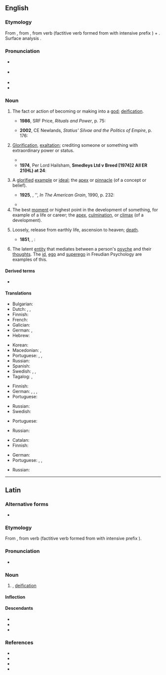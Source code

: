 ==English==
{{was wotd|2007|November|11}}

===Etymology===
From {{bor|en|la|apotheōsis}}, from {{der|en|grc|ἀποθέωσις}}, from verb {{m|grc|ἀποθεόω||deify}} (factitive verb formed from {{m|grc|θεός||God}} with intensive prefix {{m|grc|ἀπο-}}) + {{m|grc|-σις||forms noun of action}}. Surface analysis {{confix|apo|theo-|sis|lang=en}}.

===Pronunciation===
* {{a|UK}} {{IPA|/əˌpɒθ.iːˈəʊ.sɪs/|lang=en}}
* {{a|US}} {{IPA|/əˌpɑː.θiˈoʊ.sɪs/|lang=en}}
* {{audio|en-us-apotheosis.ogg|Audio (US)|lang=en}}
* {{rhymes|əʊsɪs|lang=en}}
{{rfap|en|UK|variety=UK}}

===Noun===
{{en-noun|apotheoses}}

# The fact or action of becoming or making into a [[god]]; [[deification]].
#: {{syn|en|deification}}
#* '''1986''', SRF Price, ''Rituals and Power'', p. 75:
#*: {{quote|en|In Rome itself the official position was clear: the '''apotheosis''' of the emperor took place only after his death; this had to be officially recognized by the Senate, and only then did the emperor become a ''divus'' with an official cult.}}
#* '''2002''', CE Newlands, ''Statius' Silvae and the Politics of Empire'', p. 176:
#*: {{quote|en|As a former mortal who underwent '''apotheosis''', Hercules was important to the emperors.}}
# [[glorification|Glorification]], [[exaltation]]; crediting someone or something with extraordinary power or status.
#: {{syn|en|exaltation|glorification}}
#: {{ux|en|The turn of the century saw the '''apotheosis''' of digital technology.}}
#* {{quote-book
|year=1898
|author=Winston Churchill
|authorlink=Winston Churchill (novelist)
|title={{w|The Celebrity}}
|chapter=5
|passage=In the eyes of Mr. Farquhar Fenelon Cooke the '''apotheosis''' of the Celebrity was complete. The people of Asquith were not only willing to attend the house-warming, but had been worked up to the pitch of eagerness. The Celebrity as a matter of course was master of ceremonies.}}
#* '''1974''', Per Lord Hailsham, '''Smedleys Ltd v Breed [1974]2 All ER 21(HL) at 24''':
#*: {{quote|en|Thereafter, the caterpillar achieved a sort of posthumous '''apotheosis'''. From local authority to the Dorchester magistrates, from the Dorchester magistrates to a Divisional Court presided over by the Lord Chief Justice of England, from the Lord Chief Justice to the House of Lords, the immolated insect has at length plodded its methodical way to the highest tribunal in the land.}}
# A [[glorify|glorified]] [[example]] or [[ideal]]; the [[apex]] or [[pinnacle]] (of a concept or belief).
#: {{syn|en|apex|paragon}}
#* '''1925''', {{w|William Carlos Williams}}, '{{w|Edgar Allan Poe}}', ''In The American Grain'', 1990, p. 232:
#*: {{quote|en|In his despair he had nowhere to turn. It is the very '''apotheosis''' of the place and the time.}}
#* {{quote-journal
|author=Katharine Viner
|date=May 6, 2011
|title=Adam Curtis: Have computers taken away our power?
|work=The Guardian
|url=https://www.theguardian.com/tv-and-radio/2011/may/06/adam-curtis-computers-documentary
|passage=In 2009, in the course of It Felt Like A Kiss, the sublime theatre event Curtis put on with Punchdrunk about the birth of hyper-consumerism, I was separated from the audience and sent down a long, dark corridor, which I took to represent the '''apotheosis''' of individualism.}}
# The best [[moment]] or highest point in the development of something, for example of a life or career; the [[apex]], [[culmination]], or [[climax]] (of a development).
#: {{syn|en|apex|climax|culmination|peak|pinnacle}}
#: {{ux|en|The '''apotheosis''' of her career was her appointment as chairman.}}
# Loosely, release from earthly life, ascension to heaven; [[death]].
#: {{syn|en|death}}
#* '''1851''', {{w|Herman Melville}}, ''{{w|Moby-Dick}}'':
#*: {{quote|en|Bear thee grimly, demigod! Up from the spray of thy ocean-perishing — straight up, leaps thy '''apotheosis'''!}}
# {{lb|en|psychology}} The latent [[entity]] that mediates between a person's [[psyche]] and their [[thought]]s. The [[id]], [[ego]] and [[superego]] in Freudian Psychology are examples of this.

====Derived terms====
* {{l|en|apotheosize}}

====Translations====
{{trans-top|deification; becoming a god}}
* Bulgarian: {{t|bg|обожествяване}}
* Dutch: {{t+|nl|apotheose}}, {{t|nl|vergoding|f}}, {{t+|nl|verheerlijking|f}}
* Finnish: {{t|fi|apoteoosi}}
* French: {{t+|fr|apothéose|f}}
* Galician: {{t+|gl|apoteose|f}}
* German: {{t|de|Gottwerdung|f}}, {{t+|de|Apotheose|f}}
* Hebrew: {{t|he|הַאֲלָהָה|f|tr=ha'alahá|sc=Hebr}}
{{trans-mid}}
* Korean: {{t|ko|신으로 모심}}
* Macedonian: {{t|mk|апотеоза|f|tr=apoteóza|sc=Cyrl}}, {{t|mk|боготворење|n|tr=bogotvórenje|sc=Cyrl}}
* Portuguese: {{t+|pt|apoteose|f}}, {{t+|pt|deificação|f}}, {{t+|pt|endeusamento|m}}
* Russian: {{t+|ru|обожествле́ние|n}}
* Spanish: {{t+|es|apoteosis|f}}
* Swedish: {{t+|sv|apoteos|c}}, {{t+|sv|förgudning|c}}, {{t|sv|förhärligande|n}}
* Tagalog: {{t|tl|pagdidiyos}}, {{t|tl|pamamathala}}
{{trans-bottom}}

{{trans-top|glorification, exaltation}}
* Finnish: {{t|fi|apoteoosi}}
* German: {{t|de|Vergötterung|f}}, {{t+|de|Apotheose|f}}, {{t|de|Verherrlichung|f}}, {{t|de|Vergöttlichung|f}}
* Portuguese: {{t+|pt|apoteose|f}}
{{trans-mid}}
* Russian: {{t+|ru|прославле́ние|n}}
* Swedish: {{t|sv|förhärligande|n}}
{{trans-bottom}}

{{trans-top|glorified example or ideal}}
* Portuguese: {{t+|pt|apoteose|f}}
{{trans-mid}}
* Russian: {{t+|ru|апофео́з|m}}
{{trans-bottom}}

{{trans-top|best moment or highest point in the development of something}}
* Catalan: {{t+|ca|culminació}}
* Finnish: {{t+|fi|huippu}}
{{trans-mid}}
* German: {{t+|de|Höhepunkt|m}}
* Portuguese: {{t+|pt|apoteose|f}}, {{t+|pt|auge|m}}, {{t+|pt|ápice|m}}
{{trans-bottom}}

{{trans-top|release from earthly life}}
* Russian: {{t+|ru|вознесе́ние|n}}
{{trans-mid}}
{{trans-bottom}}

----

==Latin==

===Alternative forms===
* {{alter|la|apoth.||abbreviation}}

===Etymology===
From {{der|la|grc|ἀποθέωσις}}, from verb {{m|grc|ἀποθεόω||deify}} (factitive verb formed from {{m|grc|θεός||God}} with intensive prefix {{m|grc|ἀπο-}}).

===Pronunciation===
* {{la-IPA|apotheōsis}}

===Noun===
{{la-noun|apotheōsis|apotheōsis|f|third}}

# {{l|en|apotheosis}}, [[deification]]

====Inflection====
{{la-decl-3rd-I|apotheōsis}}

====Descendants====
* {{desc|en|apotheosis}}
* {{desc|fr|apothéose}}
* {{desc|es|apoteosis}}

===References===
* {{R:L&S}}
* {{R:Gaffiot}}
* {{R:Peck}}
* {{R:Smith's Antiquities}}